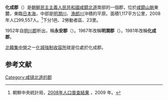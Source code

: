 {{Infobox  Korean settlement
| context = north
| img = DPRK2006_Hambuk-Hwasong.PNG
| hangul = 화성군
| hanja = {{Linktext|化|成|郡}}
|rr=Hwaseong-gun
|mr=Hwasŏng-gun
| area_km2 = 1117
|  pop = 99557
| popyear = 2008
|  divs = 1邑、2勞動者區、23里
}}
'''化成郡'''（{{kor|諺=화성군|漢=化成郡|羅=Hwasŏng gun|f=y}}）是[[朝鮮民主主義人民共和國|朝鮮民主主義人民共和國]][[咸鏡北道|咸鏡北道]]南部的一個郡，位於[[咸鏡山脈|咸鏡山脈]]東麓，東臨[[日本海|日本海]]，中部是[[明澗川|明澗川]]、[[漁郎川|漁郎川]]沖積的平原。面積1,117平方公里，2008年人口99,557人。<ref>朝鮮中央統計局，[http://unstats.un.org/unsd/demographic/sources/census/2010_PHC/North_Korea/Final%20national%20census%20report.pdf 2008年人口普查結果] {{Wayback|url=http://unstats.un.org/unsd/demographic/sources/census/2010_PHC/North_Korea/Final%20national%20census%20report.pdf |date=20130228042653 }}，2009  年。</ref>下分1邑、2勞動者區、23里。

1952年自[[明川郡|明川郡]]析出，稱'''永安郡'''（{{lang|ko|영안군}}）。1967年改稱'''明澗郡'''（{{lang|ko|명간군}}）。1981年改稱'''化成郡'''。

[[北韓集中營|北韓集中營]]之一[[化城強制收容所|化城強制收容所]]就是位處於化成郡。

== 参考文献 ==
<div class="references-small">
<references></references>
</div>

{{咸鏡北道行政區劃}}

{{DEFAULTSORT:Hwasong-gun}}
[[Category:咸镜北道的郡|Category:咸镜北道的郡]]